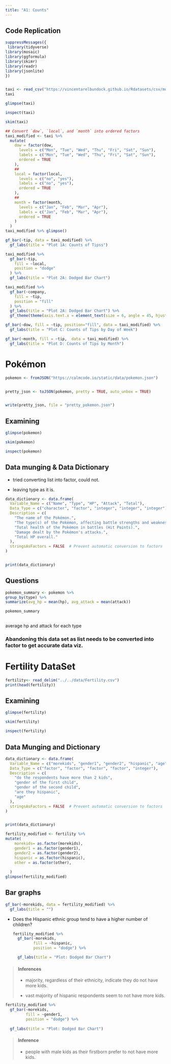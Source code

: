```yaml
---
title: "A1: Counts"
---
```


## Code Replication

```r
suppressMessages({
 library(tidyverse)
library(mosaic)
library(ggformula)
library(skimr)
library(readr)
library(jsonlite)
})
```

```         
```

```r
taxi <- read_csv("https://vincentarelbundock.github.io/Rdatasets/csv/modeldata/taxi.csv")
taxi
```

```r
glimpse(taxi)
```

```r
inspect(taxi)
```

```r
skim(taxi)
```

```r
## Convert `dow`, `local`, and `month` into ordered factors
taxi_modified <- taxi %>%
  mutate(
    dow = factor(dow,
      levels = c("Mon", "Tue", "Wed", "Thu", "Fri", "Sat", "Sun"),
      labels = c("Mon", "Tue", "Wed", "Thu", "Fri", "Sat", "Sun"),
      ordered = TRUE
    ),
    ##
    local = factor(local,
      levels = c("no", "yes"),
      labels = c("no", "yes"),
      ordered = TRUE
    ),
    ##
    month = factor(month,
      levels = c("Jan", "Feb", "Mar", "Apr"),
      labels = c("Jan", "Feb", "Mar", "Apr"),
      ordered = TRUE
    )
  )
taxi_modified %>% glimpse()
```

```r
gf_bar(~tip, data = taxi_modified) %>%
  gf_labs(title = "Plot 1A: Counts of Tipss")
```

```r
taxi_modified %>%
  gf_bar(~tip,
    fill = ~local, 
    position = "dodge"
  ) %>%
  gf_labs(title = "Plot 2A: Dodged Bar Chart")
```

```r
taxi_modified %>%
  gf_bar(~company,
    fill = ~tip,
    position = "fill"
  ) %>%
  gf_labs(title = "Plot 2A: Dodged Bar Chart") %>%
  gf_theme(theme(axis.text.x = element_text(size = 6, angle = 45, hjust = 1)))
```

```r
gf_bar(~dow, fill = ~tip, position="fill", data = taxi_modified) %>%
  gf_labs(title = "Plot C: Counts of Tips by Day of Week")
```

```r
gf_bar(~month, fill = ~tip,  data = taxi_modified) %>%
  gf_labs(title = "Plot D: Counts of Tips by Month")
```

# Pokémon

```r
pokemon <- fromJSON("https://calmcode.io/static/data/pokemon.json")


pretty_json <- toJSON(pokemon, pretty = TRUE, auto_unbox = TRUE)


write(pretty_json, file = "pretty_pokemon.json")


```

## Examining

```r
glimpse(pokemon)
```

```r
skim(pokemon)
```

```r
inspect(pokemon)
```

## Data munging & Data Dictionary

-   tried converting list into factor, could not.

-   leaving type as it is.

```r
data_dictionary <- data.frame(
  Variable_Name = c("Name", "Type", "HP", "Attack", "Total"),
  Data_Type = c("character", "factor", "integer", "integer", "integer"),
  Description = c(
    "The name of the Pokémon.",
    "The type(s) of the Pokémon, affecting battle strengths and weaknesses.",
    "Total health of the Pokémon in battles (Hit Points).",
    "Damage dealt by the Pokémon's attacks.",
    "Total HP overall."
  ),
  stringsAsFactors = FALSE  # Prevent automatic conversion to factors
)


print(data_dictionary)


```

## Questions

```r
pokemon_summary <- pokemon %>%
group_by(type) %>%
summarize(avg_hp = mean(hp), avg_attack = mean(attack))

pokemon_summary
  
```

average hp and attack for each type

### Abandoning this data set as list needs to be converted into factor to get accurate data viz.

# Fertility DataSet

```r
fertility<- read_delim("../../data/Fertility.csv")
print(head(fertility))
```

## Examining

```r
glimpse(fertility)
```

```r
skim(fertility)
```

```r
inspect(fertility)
```

## Data Munging and Dictionary

```r
data_dictionary <- data.frame(
  Variable_Name = c("morekids", "gender1", "gender2", "hispanic", "age"),
  Data_Type = c("factor", "factor", "factor", "factor", "integer"),
  Description = c(
    "do the respondents have more than 2 kids",
    "gender of the first child",
    "gender of the second child",
    "are they hispanic",
    "age"
  ),
  stringsAsFactors = FALSE  # Prevent automatic conversion to factors
)


print(data_dictionary)
```

```r
fertility_modified <- fertility %>%
mutate(
    morekids= as.factor(morekids),  
    gender1 = as.factor(gender1),
    gender2 = as.factor(gender2),
    hispanic = as.factor(hispanic),
    other = as.factor(other),
    
  )
glimpse(fertility_modified)
```

## Bar graphs

```r
gf_bar(~morekids, data = fertility_modified) %>%
  gf_labs(title = "")

```

-   Does the Hispanic ethnic group tend to have a higher number of children?

    ```r
    fertility_modified %>%
      gf_bar(~morekids, 
             fill = ~hispanic, 
             position = "dodge") %>%
      
      gf_labs(title = "Plot: Dodged Bar Chart")
    ```

> #### Inferences
>
> -   majority, regardless of their ethnicity, indicate they do not have more kids.
>
> -   vast majority of hispanic respondents seem to not have more kids.

```r
fertility_modified %>%
  gf_bar(~morekids, 
         fill = ~gender1, 
         position = "dodge") %>%
  
  gf_labs(title = "Plot: Dodged Bar Chart")
```

> #### Inference
>
> -   people with male kids as their firstborn prefer to not have more kids.
